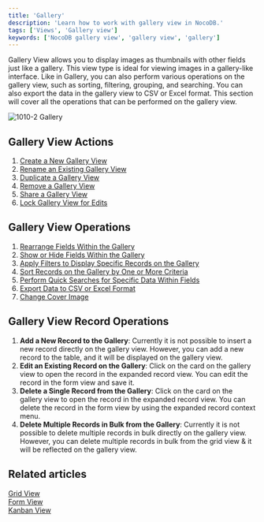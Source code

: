 ```yaml
---
title: 'Gallery'
description: 'Learn how to work with gallery view in NocoDB.'
tags: ['Views', 'Gallery view']
keywords: ['NocoDB gallery view', 'gallery view', 'gallery']
---
```


Gallery View allows you to display images as thumbnails with other fields just like a gallery. This view type is ideal for viewing images in a gallery-like interface. Like in Gallery, you can also perform various operations on the gallery view, such as sorting, filtering, grouping, and searching. You can also export the data in the gallery view to CSV or Excel format. This section will cover all the operations that can be performed on the gallery view.

![1010-2 Gallery](/img/v2/views/gallery.png)

## Gallery View Actions
1. [Create a New Gallery View](/docs/product-docs/views/create-view#create-new-view)
2. [Rename an Existing Gallery View](/docs/product-docs/views/actions-on-view#rename-view)
3. [Duplicate a Gallery View](/docs/product-docs/views/actions-on-view#duplicate-view)
4. [Remove a Gallery View](/docs/product-docs/views/actions-on-view#delete-view)
5. [Share a Gallery View](/docs/product-docs/views/share-view)
6. [Lock Gallery View for Edits](/docs/product-docs/views#view-permission-types)

## Gallery View Operations
1. [Rearrange Fields Within the Gallery](/docs/product-docs/table-operations/field-operations#rearranging-fields)
2. [Show or Hide Fields Within the Gallery](/docs/product-docs/table-operations/field-operations#show--hide-fields)
3. [Apply Filters to Display Specific Records on the Gallery](/docs/product-docs/table-operations/filter)
4. [Sort Records on the Gallery by One or More Criteria](/docs/product-docs/table-operations/sort)
5. [Perform Quick Searches for Specific Data Within Fields](/docs/product-docs/table-operations/search)
6. [Export Data to CSV or Excel Format](/docs/product-docs/table-operations/download#download-data)
7. [Change Cover Image](/docs/product-docs/table-operations/field-operations#change-cover-field)

## Gallery View Record Operations
1. **Add a New Record to the Gallery**: Currently it is not possible to insert a new record directly on the gallery view. However, you can add a new record to the table, and it will be displayed on the gallery view.
2. **Edit an Existing Record on the Gallery**: Click on the card on the gallery view to open the record in the expanded record view. You can edit the record in the form view and save it.
3. **Delete a Single Record from the Gallery**: Click on the card on the gallery view to open the record in the expanded record view. You can delete the record in the form view by using the expanded record context menu.
4. **Delete Multiple Records in Bulk from the Gallery**: Currently it is not possible to delete multiple records in bulk directly on the gallery view. However, you can delete multiple records in bulk from the grid view & it will be reflected on the gallery view.


## Related articles
[Grid View](/docs/product-docs/views/view-types/grid)  
[Form View](/docs/product-docs/views/view-types/form)  
[Kanban View](/docs/product-docs/views/view-types/kanban)  


